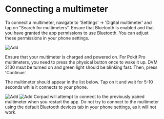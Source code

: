 
# Connecting a multimeter

To connect a multimeter, navigate to 'Settings' -> 'Digital multimeter' and tap on "Search for multimeters". Ensure that Bluetooth is enabled and that you have granted the app permissions to use Bluetooth. You can adjust these permissions in your phone settings.

<ImageView>
  <Image src="/images/multimeter/9.3.png" alt="Add" width={300} height={300} />
</ImageView>

Ensure that your multimeter is charged and powered on. For Pokit Pro multimeters, you need to press the physical button once to wake it up. DVM 2130 msut be turned on and green light should be blinking fast. Then, press 'Continue'.

The multimeter should appear in the list below. Tap on it and wait for 5-10 seconds while it connects to your phone.

<ImageView>
  <Image src="/images/multimeter/9.4.png" alt="Add" width={300} height={300} />
  <Image src="/images/multimeter/9.5.png" alt="Add" width={300} height={300} />
</ImageView>

<Callout type="info" emoji="ℹ️">
  Corpad will attempt to connect to the previously paired multimeter when you
  restart the app.
</Callout>

<Callout type="info" emoji="ℹ️">
  Do not try to connect to the multimeter using the default Bluetooth devices
  tab in your phone settings, as it will not work.
</Callout>
